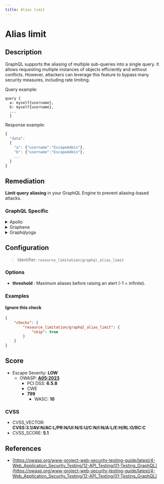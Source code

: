 ```yaml
---
title: Alias limit
---
```


# Alias limit

## Description

GraphQL supports the aliasing of multiple sub-queries into a single query. It allows requesting multiple instances of objects efficiently and without conflicts.
However, attackers can leverage this feature to bypass many security measures, including rate limiting.

Query example:
```
query {
  a: myself{username},
  b: myself{username},
  ...
  }
```

Response example:
```javascript
{
  "data":
  {
    "a": {"username":"EscapeAdmin"},
    "b": {"username":"EscapeAdmin"},
    ...
  }
}
```


## Remediation

**Limit query aliasing** in your GraphQL Engine to prevent aliasing-based attacks.



### GraphQL Specific

<details>
    <summary>Apollo</summary>

Install our open source package [GraphQL Armor](https://escape.tech/graphql-armor/docs/getting-started) for Apollo.


</details>

<details>
    <summary>Graphene</summary>

With `graphene-django`, it is possible to implement a custom GraphQL backend to limit query complexity, such as this one:
[graphene-django query cost analysis / complexity limits](https://gist.github.com/thibaudlabat/7b86f1a4da34eccfbfa524ca7359e87c).


</details>

<details>
    <summary>Graphqlyoga</summary>

Install our open source package [GraphQL Armor](https://escape.tech/graphql-armor/docs/getting-started) for Yoga.


</details>

## Configuration

> Identifier: `resource_limitation/graphql_alias_limit`

### Options

- **threshold** : Maximum aliases before raising an alert (-1 = infinite).
  



### Examples



#### Ignore this check

```json
{
    "checks": {
        "resource_limitation/graphql_alias_limit": {
            "skip": true
        }
    }
}
```




## Score

- Escape Severity: **<span className="low-severity">LOW</span>**
  - OWASP: **[A05:2023](https://github.com/OWASP/API-Security/blob/master/editions/2023/en/0xa5-broken-function-level-authorization.md)**
    - PCI DSS: **6.5.8**
    - CWE
    - **799**
      - WASC: **10**
      
      

### CVSS

- CVSS_VECTOR: **CVSS:3.1/AV:N/AC:L/PR:N/UI:N/S:U/C:N/I:N/A:L/E:H/RL:O/RC:C**
- CVSS_SCORE: **5.1**

## References

- [https://owasp.org/www-project-web-security-testing-guide/latest/4-Web_Application_Security_Testing/12-API_Testing/01-Testing_GraphQL](https://owasp.org/www-project-web-security-testing-guide/latest/4-Web_Application_Security_Testing/12-API_Testing/01-Testing_GraphQL)
  